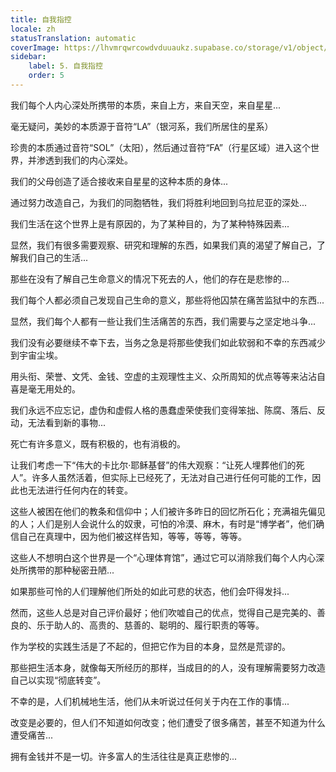 ```yaml
---
title: 自我指控
locale: zh
statusTranslation: automatic
coverImage: https://lhvmrqwrcowdvduuaukz.supabase.co/storage/v1/object/public/strapi-uploads/small_cover-tratado-de-psicologia-revolucionaria.webp-5e15e1cec4e0ebebcde5d7fc7565d8fd.webp
sidebar:
    label: 5. 自我指控
    order: 5
---
```

我们每个人内心深处所携带的本质，来自上方，来自天空，来自星星...

毫无疑问，美妙的本质源于音符“LA”（银河系，我们所居住的星系）

珍贵的本质通过音符“SOL”（太阳），然后通过音符“FA”（行星区域）进入这个世界，并渗透到我们的内心深处。

我们的父母创造了适合接收来自星星的这种本质的身体...

通过努力改造自己，为我们的同胞牺牲，我们将胜利地回到乌拉尼亚的深处...

我们生活在这个世界上是有原因的，为了某种目的，为了某种特殊因素...

显然，我们有很多需要观察、研究和理解的东西，如果我们真的渴望了解自己，了解我们自己的生活...

那些在没有了解自己生命意义的情况下死去的人，他们的存在是悲惨的...

我们每个人都必须自己发现自己生命的意义，那些将他囚禁在痛苦监狱中的东西...

显然，我们每个人都有一些让我们生活痛苦的东西，我们需要与之坚定地斗争...

我们没有必要继续不幸下去，当务之急是将那些使我们如此软弱和不幸的东西减少到宇宙尘埃。

用头衔、荣誉、文凭、金钱、空虚的主观理性主义、众所周知的优点等等来沾沾自喜是毫无用处的。

我们永远不应忘记，虚伪和虚假人格的愚蠢虚荣使我们变得笨拙、陈腐、落后、反动，无法看到新的事物...

死亡有许多意义，既有积极的，也有消极的。

让我们考虑一下“伟大的卡比尔·耶稣基督”的伟大观察：“让死人埋葬他们的死人”。许多人虽然活着，但实际上已经死了，无法对自己进行任何可能的工作，因此也无法进行任何内在的转变。

这些人被困在他们的教条和信仰中；人们被许多昨日的回忆所石化；充满祖先偏见的人；人们是别人会说什么的奴隶，可怕的冷漠、麻木，有时是“博学者”，他们确信自己在真理中，因为他们被这样告知，等等，等等，等等。

这些人不想明白这个世界是一个“心理体育馆”，通过它可以消除我们每个人内心深处所携带的那种秘密丑陋...

如果那些可怜的人们理解他们所处的如此可悲的状态，他们会吓得发抖...

然而，这些人总是对自己评价最好；他们吹嘘自己的优点，觉得自己是完美的、善良的、乐于助人的、高贵的、慈善的、聪明的、履行职责的等等。

作为学校的实践生活是了不起的，但把它作为目的本身，显然是荒谬的。

那些把生活本身，就像每天所经历的那样，当成目的的人，没有理解需要努力改造自己以实现“彻底转变”。

不幸的是，人们机械地生活，他们从未听说过任何关于内在工作的事情...

改变是必要的，但人们不知道如何改变；他们遭受了很多痛苦，甚至不知道为什么遭受痛苦...

拥有金钱并不是一切。许多富人的生活往往是真正悲惨的...


